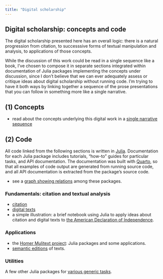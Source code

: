 ```yaml
---
title: "Digital scholarship"
---
```


## Digital scholarship: concepts and code

The digital scholarship presented here has an overall logic: there is a natural progression from citation, to successsive forms of textual manipulation and analysis, to applications of those concepts.

While the discussion of this work could be read in a single sequence like a book, I've chosen to compose it in separate sections integrated within documentation of Julia packages implementing the concepts under discussion, since I don't believe that we can ever adequately assess or critique ideas about digital scholarship without running code.  I'm trying to have it both ways by linking together a sequence of the prose presentations that you can follow in something more like a single narrative.





## (1) Concepts

- read about the  concepts underlying this digital work in a [single narrative sequence](./narrative/)

## (2) Code

All code linked from the following sections is  written in  [Julia](../julia/).   Documentation for each Julia package includes tutorials, "how-to" guides for particular tasks, and API documentation. The documentation was built with [Quarto](https://quarto.org/), so that all  examples of code output are generated from running source code, and all API documentation is extracted from the package's source code.

- see a [graph showing relations](./pkg_graph/) among these packages.

### Fundamentals: citation and textual analysis



- [citation](../cite/)
- [digital texts](../digitexts/)
- a simple illustration: a brief notebook using Julia to apply ideas about citation and digital texts to [the American Declaration of Independence](../walkthrough/).

### Applications 

- the [Homer Mulitext project](../hmt/): Julia packages and some applications.
- [semantic editions](../semantic-editions/) of texts.  




### Utilities

A few other Julia packages for [various generic tasks](../utils/).
